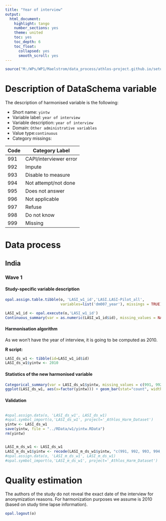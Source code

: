 ```yaml
---
title: "Year of interview"
output:
  html_document:
    highlight: tango
    number_sections: yes
    theme: united
    toc: yes
    toc_depth: 6
    toc_float:
      collapsed: yes
      smooth_scroll: yes
---
```



```r
source("M:/WPs/WP1/Maelstrom/data_process/athlos-project.github.io/setup_iago.r")
```


# Description of DataSchema variable

The description of harmonised variable is the following:




* Short name: `yintw`
* Variable label: `year of interview`
* Variable description: `year of interview`
* Domain: `Other administrative variables`
* Value type:`continuous`
* Category missings: 

**Code** | **Category Label**
----| ------------------
991 | CAPI/interviewer error
992 | Impute
993 | Disable to measure
994 | Not attempt/not done 
995 | Does not answer
996 | Not applicable
997 | Refuse
998 | Do not know
999 | Missing


# Data process

## India

### Wave 1 

#### Study-specific variable description


```r
opal.assign.table.tibble(o, 'LASI_w1_id','LASI.LASI-Pilot_all',
                         variables=list('dm007_year'), missings = TRUE)
```

```r
LASI_w1_id <- opal.execute(o,'LASI_w1_id')
Continuous_summary(var = as.numeric(LASI_w1_id$id), missing_values = NA)
```

#### Harmonisation algorithm
As we won't have the year of interview, it is going to be computed as 2010. 

**R script:**

```r
LASI_ds_w1 <- tibble(id=LASI_w1_id$id)
LASI_ds_w1$yintw <- 2010
```

#### Statistics of the new harmonised variable
```r
Categorical_summary(var = LASI_ds_w1$yintw, missing_values = c(991, 992, 993, 994, 995, 996, 997, 998, 999))
ggplot(LASI_ds_w1, aes(x=factor(yintw))) + geom_bar(stat="count", width=0.4, fill="steelblue") + xlab("Year of interview") + ylab("Frequency")
```

#### Validation
```r
```



```r
#opal.assign.data(o, 'LASI_ds_w1', LASI_ds_w1)
#opal.symbol_import(o,'LASI_ds_w1', project='_Athlos_Harm_Dataset')
yintw <- LASI_ds_w1
save(yintw, file = "../RData/w1/yintw.RData")
rm(yintw)


LASI_m_ds_w1 <- LASI_ds_w1
LASI_m_ds_w1$yintw <- recode(LASI_m_ds_w1$yintw, "c(991, 992, 993, 994, 995, 996, 997,998, 999)=NA")
#opal.assign.data(o, 'LASI_m_ds_w1', LASI_m_ds_w1)
#opal.symbol_import(o,'LASI_m_ds_w1', project='_Athlos_Harm_Dataset')
```



# Quality estimation

The authors of the study do not reveal the exact date of the interview for anonymization reasons. 
For harmonization purposes we assume is 2010 (based on study time lapse information).



```r
opal.logout(o)
```



